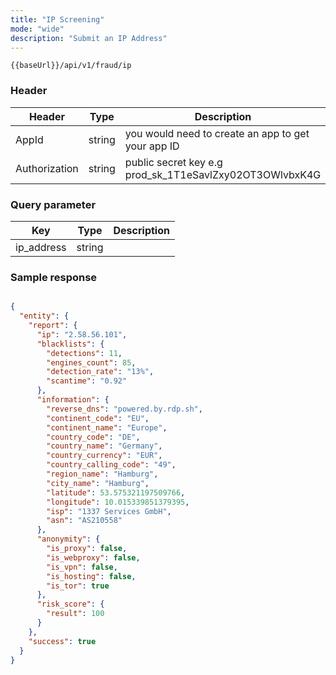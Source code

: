 ```yaml
---
title: "IP Screening"
mode: "wide"
description: "Submit an IP Address"
---
```



```text [GET]
{{baseUrl}}/api/v1/fraud/ip

```

### Header

| Header | Type | Description |
| --- | --- | --- |
| AppId | string | you would need to create an app to get your app ID |
| Authorization | string | public secret key e.g prod\_sk\_1T1eSavlZxy02OT3OWlvbxK4G |

### Query parameter

| Key | Type | Description |
| --- | --- | --- |
| ip\_address | string |  |

### Sample response

```json Response

{
  "entity": {
    "report": {
      "ip": "2.58.56.101",
      "blacklists": {
        "detections": 11,
        "engines_count": 85,
        "detection_rate": "13%",
        "scantime": "0.92"
      },
      "information": {
        "reverse_dns": "powered.by.rdp.sh",
        "continent_code": "EU",
        "continent_name": "Europe",
        "country_code": "DE",
        "country_name": "Germany",
        "country_currency": "EUR",
        "country_calling_code": "49",
        "region_name": "Hamburg",
        "city_name": "Hamburg",
        "latitude": 53.575321197509766,
        "longitude": 10.015339851379395,
        "isp": "1337 Services GmbH",
        "asn": "AS210558"
      },
      "anonymity": {
        "is_proxy": false,
        "is_webproxy": false,
        "is_vpn": false,
        "is_hosting": false,
        "is_tor": true
      },
      "risk_score": {
        "result": 100
      }
    },
    "success": true
  }
}
```
